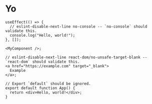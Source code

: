 
# Yo

```tsx
useEffect(() => {
  // eslint-disable-next-line no-console -- `no-console` should validate this.
  console.log("Hello, world!");
}, []);

<MyComponent />;

// eslint-disable-next-line react-dom/no-unsafe-target-blank -- `react-dom` should validate this.
<a href="https://example.com" target="_blank">
  Example
</a>;

// Export `default` should be ignored.
export default function App() {
  return <div>Hello, world!</div>;
}
```
